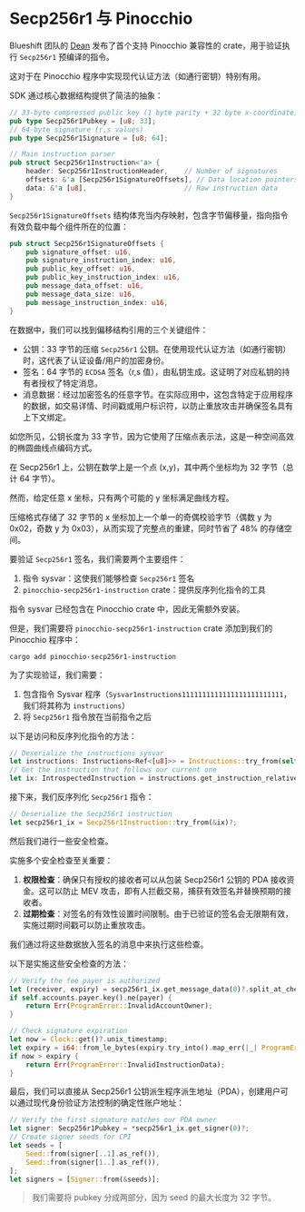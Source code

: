
# Secp256r1 与 Pinocchio

Blueshift 团队的 [Dean](https://x.com/deanmlittle) 发布了首个支持 Pinocchio 兼容性的 crate，用于验证执行 `Secp256r1` 预编译的指令。

这对于在 Pinocchio 程序中实现现代认证方法（如通行密钥）特别有用。

<ArticleSection name="Introduction" id="introduction" level="h2" />

SDK 通过核心数据结构提供了简洁的抽象：

```rust
// 33-byte compressed public key (1 byte parity + 32 byte x-coordinate)
pub type Secp256r1Pubkey = [u8; 33];
// 64-byte signature (r,s values)
pub type Secp256r1Signature = [u8; 64];

// Main instruction parser
pub struct Secp256r1Instruction<'a> {
    header: Secp256r1InstructionHeader,    // Number of signatures
    offsets: &'a [Secp256r1SignatureOffsets], // Data location pointers
    data: &'a [u8],                        // Raw instruction data
}
```

`Secp256r1SignatureOffsets` 结构体充当内存映射，包含字节偏移量，指向指令有效负载中每个组件所在的位置：

```rust
pub struct Secp256r1SignatureOffsets {
    pub signature_offset: u16,
    pub signature_instruction_index: u16,
    pub public_key_offset: u16,
    pub public_key_instruction_index: u16,
    pub message_data_offset: u16,
    pub message_data_size: u16,
    pub message_instruction_index: u16,
}
```

在数据中，我们可以找到偏移结构引用的三个关键组件：
- 公钥：33 字节的压缩 `Secp256r1` 公钥。在使用现代认证方法（如通行密钥）时，这代表了认证设备/用户的加密身份。
- 签名：64 字节的 `ECDSA` 签名（r,s 值），由私钥生成。这证明了对应私钥的持有者授权了特定消息。
- 消息数据：经过加密签名的任意字节。在实际应用中，这包含特定于应用程序的数据，如交易详情、时间戳或用户标识符，以防止重放攻击并确保签名具有上下文绑定。

如您所见，公钥长度为 33 字节，因为它使用了压缩点表示法，这是一种空间高效的椭圆曲线点编码方式。

在 Secp256r1 上，公钥在数学上是一个点 (x,y)，其中两个坐标均为 32 字节（总计 64 字节）。

然而，给定任意 x 坐标，只有两个可能的 y 坐标满足曲线方程。

压缩格式存储了 32 字节的 x 坐标加上一个单一的奇偶校验字节（偶数 y 为 0x02，奇数 y 为 0x03），从而实现了完整点的重建，同时节省了 48% 的存储空间。

<ArticleSection name="Implementation" id="implementation" level="h2" />

要验证 `Secp256r1` 签名，我们需要两个主要组件：
1. 指令 sysvar：这使我们能够检查 `Secp256r1` 签名
2. `pinocchio-secp256r1-instruction` crate：提供反序列化指令的工具

指令 sysvar 已经包含在 Pinocchio crate 中，因此无需额外安装。

但是，我们需要将 `pinocchio-secp256r1-instruction` crate 添加到我们的 Pinocchio 程序中：

```
cargo add pinocchio-secp256r1-instruction
```

为了实现验证，我们需要：
1. 包含指令 Sysvar 程序（`Sysvar1nstructions1111111111111111111111111`，我们将其称为 `instructions`）
2. 将 `Secp256r1` 指令放在当前指令之后

以下是访问和反序列化指令的方法：

```rust
// Deserialize the instructions sysvar
let instructions: Instructions<Ref<[u8]>> = Instructions::try_from(self.accounts.instructions)?;
// Get the instruction that follows our current one
let ix: IntrospectedInstruction = instructions.get_instruction_relative(1)?;
```

接下来，我们反序列化 `Secp256r1` 指令：

```rust
// Deserialize the Secp256r1 instruction
let secp256r1_ix = Secp256r1Instruction::try_from(&ix)?;
```

然后我们进行一些安全检查。

实施多个安全检查至关重要：
1. **权限检查**：确保只有授权的接收者可以从包装 Secp256r1 公钥的 PDA 接收资金。这可以防止 MEV 攻击，即有人拦截交易，捕获有效签名并替换预期的接收者。
2. **过期检查**：对签名的有效性设置时间限制。由于已验证的签名会无限期有效，实施过期时间戳可以防止重放攻击。

我们通过将这些数据放入签名的消息中来执行这些检查。

以下是实施这些安全检查的方法：

```rust
// Verify the fee payer is authorized
let (receiver, expiry) = secp256r1_ix.get_message_data(0)?.split_at_checked(32).ok_or(ProgramError::InvalidInstructionData)?;
if self.accounts.payer.key().ne(payer) {
    return Err(ProgramError::InvalidAccountOwner);
}

// Check signature expiration
let now = Clock::get()?.unix_timestamp;
let expiry = i64::from_le_bytes(expiry.try_into().map_err(|_| ProgramError::InvalidInstructionData)?);
if now > expiry {
    return Err(ProgramError::InvalidInstructionData);
}
```

最后，我们可以直接从 Secp256r1 公钥派生程序派生地址（PDA），创建用户可以通过现代身份验证方法控制的确定性账户地址：

```rust
// Verify the first signature matches our PDA owner
let signer: Secp256r1Pubkey = *secp256r1_ix.get_signer(0)?;
// Create signer seeds for CPI
let seeds = [
    Seed::from(signer[..1].as_ref()),
    Seed::from(signer[1..].as_ref()),
];
let signers = [Signer::from(&seeds)];
```

> 我们需要将 pubkey 分成两部分，因为 seed 的最大长度为 32 字节。
